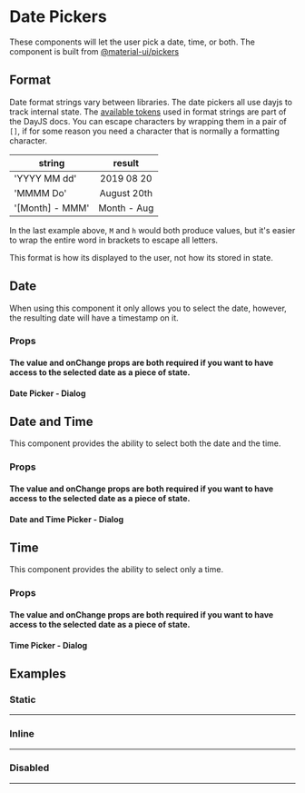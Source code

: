 
<Meta of={DateTimePickerStories} />

# Date Pickers

These components will let the user pick a date, time, or both.
The component is built from [@material-ui/pickers](https://material-ui-pickers.dev/)

## Format

Date format strings vary between libraries. The date pickers all use dayjs to track internal state.
The [available tokens](https://github.com/iamkun/dayjs/blob/dev/docs/en/API-reference.md#list-of-all-available-formats) used in format strings are part of the DayJS docs.
You can escape characters by wrapping them in a pair of `[]`, if for some reason you need a character that is normally a formatting character.

| string          	|    result   	|
|-----------------	|:-----------:	|
| 'YYYY MM dd'    	|  2019 08 20 	|
| 'MMMM Do'       	| August 20th 	|
| '\[Month] - MMM' 	| Month - Aug 	|

In the last example above, `M` and `h` would both produce values, but it's easier to wrap the entire word in brackets to escape all letters.

This format is how its displayed to the user, not how its stored in state.

## Date

When using this component it only allows you to select the date, however, the resulting date will have a timestamp on it.

### Props

#### The value and onChange props are both required if you want to have access to the selected date as a piece of state.

<ArgTypes of={BaseDatePicker} />

#### Date Picker - Dialog

<Canvas of={DateTimePickerStories.Date} />

## Date and Time

This component provides the ability to select both the date and the time.

### Props

#### The value and onChange props are both required if you want to have access to the selected date as a piece of state.

<ArgTypes of={BaseDateTimePicker} />

#### Date and Time Picker - Dialog

<Canvas of={DateTimePickerStories.DateTime} />

## Time

This component provides the ability to select only a time.

### Props

#### The value and onChange props are both required if you want to have access to the selected date as a piece of state.

<ArgTypes of={BaseTimePicker} />

#### Time Picker - Dialog

<Canvas of={DateTimePickerStories.Time} />

## Examples

### Static

***

<Canvas of={DateTimePickerStories.DateFilled} />

<Canvas of={DateTimePickerStories.DateTimeFilled} />

<Canvas of={DateTimePickerStories.TimeFilled} />

### Inline

***


<Canvas of={DateTimePickerStories.DateInline} />

<Canvas of={DateTimePickerStories.DateTimeInline} />

<Canvas of={DateTimePickerStories.TimeInline} />

### Disabled

***


<Canvas of={DateTimePickerStories.DateDisabled} />

<Canvas of={DateTimePickerStories.DateTimeDisabled} />

<Canvas of={DateTimePickerStories.TimeDisabled} />
